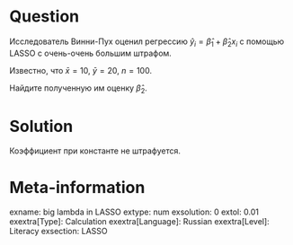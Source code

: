 Question
========

Исследователь Винни-Пух оценил регрессию $\hat y_i = \hat\beta_1 + \hat\beta_2 x_i$ 
с помощью LASSO с очень-очень большим штрафом. 

Известно, что $\bar x = 10$, $\bar y = 20$, $n = 100$.

Найдите полученную им оценку $\hat\beta_2$. 

Solution
========

Коэффициент при константе не штрафуется. 

Meta-information
================
exname: big lambda in LASSO
extype: num
exsolution: 0
extol: 0.01
exextra[Type]: Calculation
exextra[Language]: Russian
exextra[Level]: Literacy
exsection: LASSO

